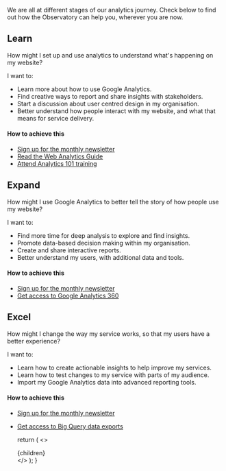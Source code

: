 
<!-- This default export overrides the default layout ensuring -->
<!--  that the FAQ component isn't wrapped by other elements -->

<p class="intro">
  We are all at different stages of our analytics journey. Check below to find
  out how the Observatory can help you, wherever you are now.
</p>

## Learn

<div className="au-callout max-42">
  <p>
    How might I set up and use analytics to understand what's happening on my
    website?
  </p>
</div>

I want to:

- Learn more about how to use Google Analytics.
- Find creative ways to report and share insights with stakeholders.
- Start a discussion about user centred design in my organisation.
- Better understand how people interact with my website, and what that means for
  service delivery.

#### How to achieve this

- [Sign up for the monthly newsletter](#email)
- [Read the Web Analytics Guide](https://www.dta.gov.au/our-projects/google-analytics-government/web-analytics-agile)
- [Attend Analytics 101 training](/events)

## Expand

<div className="au-callout max-42">
  <p>
    How might I use Google Analytics to better tell the story of how people use
    my website?
  </p>
</div>

I want to:

- Find more time for deep analysis to explore and find insights.
- Promote data-based decision making within my organisation.
- Create and share interactive reports.
- Better understand my users, with additional data and tools.

#### How to achieve this

- [Sign up for the monthly newsletter](#email)
- [Get access to Google Analytics 360](/google-analytics-360)

## Excel

<div className="au-callout max-42">
  <p>
    How might I change the way my service works, so that my users have a better
    experience?
  </p>
</div>

I want to:

- Learn how to create actionable insights to help improve my services.
- Learn how to test changes to my service with parts of my audience.
- Import my Google Analytics data into advanced reporting tools.

#### How to achieve this

- [Sign up for the monthly newsletter](#email)
- [Get access to Big Query data exports](/signup)

  return (
    <DefaultLayout pageContext={pageContext} location={location}>
      <>
        <SEO
          title="Google Analytics 360"
          description="Get your team and agency up and running on their analytics journey. Or take a step further with deeper insights."
        />
        <div className="container-fluid au-body">{children}</div>
        <Section alt={true}>
          <SubscribeBlock
            heading="Monthly newsletter"
            body="Wherever you are in your analytics journey, the monthly
                Observatory newsletter can help you make the most out of your
                service analytics"
            darkTextInput={true}
          />
        </Section>
      </>
    </DefaultLayout>
  );
}
